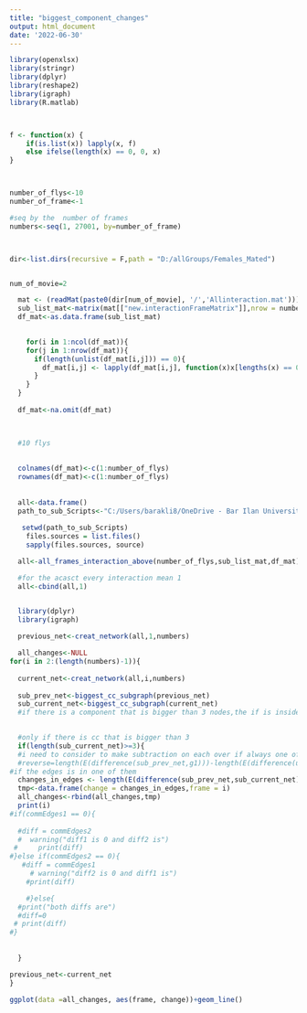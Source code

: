 ```yaml
---
title: "biggest_component_changes"
output: html_document
date: '2022-06-30'
---
```



```r


library(openxlsx)
library(stringr)
library(dplyr)
library(reshape2)
library(igraph)
library(R.matlab)



f <- function(x) {
    if(is.list(x)) lapply(x, f)
    else ifelse(length(x) == 0, 0, x)
}



number_of_flys<-10
number_of_frame<-1

#seq by the  number of frames
numbers<-seq(1, 27001, by=number_of_frame)



dir<-list.dirs(recursive = F,path = "D:/allGroups/Females_Mated")


num_of_movie=2

  mat <- (readMat(paste0(dir[num_of_movie], '/','Allinteraction.mat'))) # read each MAT file
  sub_list_mat<-matrix(mat[["new.interactionFrameMatrix"]],nrow = number_of_flys, ncol = number_of_flys)
  df_mat<-as.data.frame(sub_list_mat)
  

    for(i in 1:ncol(df_mat)){
    for(j in 1:nrow(df_mat)){
      if(length(unlist(df_mat[i,j])) == 0){
        df_mat[i,j] <- lapply(df_mat[i,j], function(x)x[lengths(x) == 0] <- 0)
      }
    }
  }
  
  df_mat<-na.omit(df_mat)

  

  #10 flys
  
  
  colnames(df_mat)<-c(1:number_of_flys)
  rownames(df_mat)<-c(1:number_of_flys)
  
  
  all<-data.frame()
  path_to_sub_Scripts<-"C:/Users/barakli8/OneDrive - Bar Ilan University/Lital/code/interactions_network/dynamic/sub_scripts"
  
   setwd(path_to_sub_Scripts)
    files.sources = list.files()
    sapply(files.sources, source)

  all<-all_frames_interaction_above(number_of_flys,sub_list_mat,df_mat)

  #for the acasct every interaction mean 1 
  all<-cbind(all,1)


  library(dplyr)
  library(igraph)
  
  previous_net<-creat_network(all,1,numbers)

  all_changes<-NULL
for(i in 2:(length(numbers)-1)){
  
  current_net<-creat_network(all,i,numbers)
  
  sub_prev_net<-biggest_cc_subgraph(previous_net)
  sub_current_net<-biggest_cc_subgraph(current_net)
  #if there is a component that is bigger than 3 nodes,the if is inside biggest_cc_subgraph script
  

  #only if there is cc that is bigger than 3
  if(length(sub_current_net)>=3){
  #i need to consider to make subtraction on each over if always one of them is 0
  #reverse=length(E(difference(sub_prev_net,g1)))-length(E(difference(u2,u1)))
#if the edges is in one of them 
  changes_in_edges <- length(E(difference(sub_prev_net,sub_current_net)))+length(E(difference(sub_current_net,sub_prev_net)))
  tmp<-data.frame(change = changes_in_edges,frame = i)
  all_changes<-rbind(all_changes,tmp)
  print(i)
#if(commEdges1 == 0){
  
  #diff = commEdges2
  #  warning("diff1 is 0 and diff2 is")
 #     print(diff)
#}else if(commEdges2 == 0){
   #diff = commEdges1
     # warning("diff2 is 0 and diff1 is")
    #print(diff)

    #}else{
  #print("both diffs are")
  #diff=0
 # print(diff)
#}
  
  
  }

previous_net<-current_net
}  
  
ggplot(data =all_changes, aes(frame, change))+geom_line()

```
